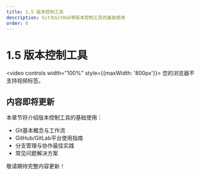```yaml
---
title: 1.5 版本控制工具
description: Git与GitHub等版本控制工具的基础使用
order: 6
---
```


# 1.5 版本控制工具

<video controls width="100%" style={{maxWidth: '800px'}}>
  <source src="https://minio.xiaofeng.show/ai-code/1.5.mp4" type="video/mp4" />
  您的浏览器不支持视频标签。
</video>

## 内容即将更新

本章节将介绍版本控制工具的基础使用：

- Git基本概念与工作流
- GitHub/GitLab平台使用指南
- 分支管理与协作最佳实践
- 常见问题解决方案

敬请期待完整内容更新！ 